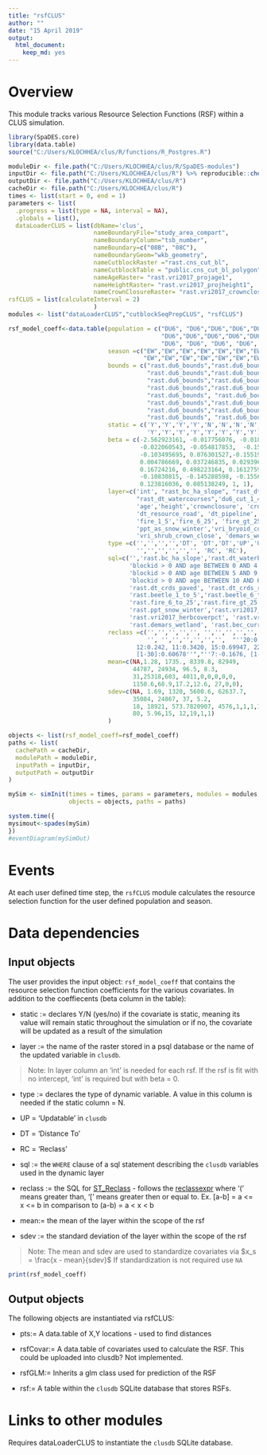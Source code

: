 ```yaml
---
title: "rsfCLUS"
author: ""
date: "15 April 2019"
output:
  html_document: 
    keep_md: yes
---
```


<!--
Copyright 2018 Province of British Columbia
 
Licensed under the Apache License, Version 2.0 (the "License");
you may not use this file except in compliance with the License.
You may obtain a copy of the License at
 
http://www.apache.org/licenses/LICENSE-2.0
 
Unless required by applicable law or agreed to in writing, software distributed under the License is distributed on an "AS IS" BASIS,
WITHOUT WARRANTIES OR CONDITIONS OF ANY KIND, either express or implied.
See the License for the specific language governing permissions and limitations under the License.-->

# Overview

This module tracks various Resource Selection Functions (RSF) within a CLUS simulation. 

```r
library(SpaDES.core)
library(data.table)
source("C:/Users/KLOCHHEA/clus/R/functions/R_Postgres.R")

moduleDir <- file.path("C:/Users/KLOCHHEA/clus/R/SpaDES-modules")
inputDir <- file.path("C:/Users/KLOCHHEA/clus/R") %>% reproducible::checkPath(create = TRUE)
outputDir <- file.path("C:/Users/KLOCHHEA/clus/R")
cacheDir <- file.path("C:/Users/KLOCHHEA/clus/R")
times <- list(start = 0, end = 1)
parameters <- list(
  .progress = list(type = NA, interval = NA),
  .globals = list(),
  dataLoaderCLUS = list(dbName='clus',
                        nameBoundaryFile="study_area_compart",
                        nameBoundaryColumn="tsb_number",
                        nameBoundary=c("08B", "08C"), 
                        nameBoundaryGeom="wkb_geometry",
                        nameCutblockRaster ="rast.cns_cut_bl",
                        nameCutblockTable = "public.cns_cut_bl_polygon",
                        nameAgeRaster= "rast.vri2017_projage1",
                        nameHeightRaster= "rast.vri2017_projheight1",
                        nameCrownClosureRaster= "rast.vri2017_crownclosure"),
rsfCLUS = list(calculateInterval = 2)
                        )
modules <- list("dataLoaderCLUS","cutblockSeqPrepCLUS", "rsfCLUS")

rsf_model_coeff<-data.table(population = c("DU6", "DU6","DU6","DU6","DU6","DU6",
                                           "DU6","DU6","DU6","DU6","DU6","DU6","DU6","DU6","DU6","DU6",
                                           "DU6", "DU6", "DU6", "DU6", "DU6", "DU6", "DU6", "DU6", "DU6"),
                            season =c("EW","EW","EW","EW","EW","EW","EW","EW","EW","EW","EW","EW","EW","EW",
                                      "EW","EW","EW","EW","EW","EW","EW","EW","EW","EW","EW"),
                            bounds = c("rast.du6_bounds","rast.du6_bounds","rast.du6_bounds",
                                       "rast.du6_bounds","rast.du6_bounds","rast.du6_bounds",
                                       "rast.du6_bounds","rast.du6_bounds","rast.du6_bounds",
                                       "rast.du6_bounds","rast.du6_bounds","rast.du6_bounds",
                                       "rast.du6_bounds", "rast.du6_bounds", "rast.du6_bounds", 
                                       "rast.du6_bounds","rast.du6_bounds","rast.du6_bounds",
                                       "rast.du6_bounds","rast.du6_bounds","rast.du6_bounds",
                                       "rast.du6_bounds", "rast.du6_bounds","rast.du6_bounds","rast.du6_bounds"),
                            static = c('Y','Y','Y','Y','N','N','N','N','N','N','Y','Y','Y','Y','Y','Y','Y',
                                       'Y','Y','Y','Y','Y','Y','Y','Y'),
                            beta = c(-2.562923161, -0.017756076, -0.018701324, 
                                     -0.022060543, -0.054817853,  -0.154907815, 
                                     -0.103495695, 0.076301527,-0.155193551,
                                     0.004786669, 0.037246835, 0.029396553, 0.008041181,
                                     0.16724216, 0.498223164, 0.161275935, -0.305260417,
                                     -0.10830815, -0.145288598, -0.155683991, 0.143537197,
                                     0.123816036, 0.085138249, 1, 1),
                            layer=c('int', "rast_bc_ha_slope", "rast_dt_waterbodies",
                                    "rast_dt_watercourses",'du6_cut_1_4','du6_cut_5_9','du6_cut_gt_10', 
                                    'age','height','crownclosure', 'crds_paved',
                                    'dt_resource_road', 'dt_pipeline', 'beetle_1_5', 'beetle_6_9', 
                                    'fire_1_5','fire_6_25', 'fire_gt_25','growing_degree_days',
                                    'ppt_as_snow_winter','vri_bryoid_cover_pct','vri_herb_cover_pct',
                                    'vri_shrub_crown_close', 'demars_wetland', 'bec_bwbs'),
                            type =c('','','','','DT', 'DT','DT','UP','UP','UP', '', '', '', '', '', '', '',
                                    '','','','','','', 'RC', 'RC'),
                            sql=c('','rast.bc_ha_slope','rast.dt_waterbodies','rast.dt_watercourses', 
                                  'blockid > 0 AND age BETWEEN 0 AND 4',
                                  'blockid > 0 AND age BETWEEN 5 AND 9', 
                                  'blockid > 0 AND age BETWEEN 10 AND 60','age','height','crownclosure',
                                  'rast.dt_crds_paved', 'rast.dt_crds_resource', 'rast.dt_pipelines', 
                                  'rast.beetle_1_to_5','rast.beetle_6_to_9', 'rast.fire_1_to_5',
                                  'rast.fire_6_to_25','rast.fire_gt_25', 'rast.grow_deg_day',
                                  'rast.ppt_snow_winter','rast.vri2017_bryoidcoverpct',
                                  'rast.vri2017_herbcoverpct', 'rast.vri2017_shrubcrownclosure',
                                  'rast.demars_wetland', 'rast.bec_current'),
                            reclass =c('','','','','', '','','','','', '', '', '', '', '', '', 
                                       '', '','','','','','',  "''20:0.05036, 17:-0.0345,
                                    12:0.242, 11:0.3420, 15:0.69947, 22:-0.5054, 24:0.60678, 
                                    [1-30]:0.60678''","''7:-0.1676, [1-129]:0''"),
                            mean=c(NA,1.28, 1735., 8339.8, 82949,
                                   44787, 24934, 96.5, 8.3, 
                                   31,25318,603, 4011,0,0,0,0,0,
                                   1150.6,68.9,17.2,12.6, 27,0,0),
                            sdev=c(NA, 1.69, 1320, 5600.6, 62637.7,
                                   35084, 24867, 37, 5.2,
                                   18, 18921, 573.7820907, 4576,1,1,1,1,1,
                                   80, 5.96,15, 12,19,1,1)
                            )

objects <- list(rsf_model_coeff=rsf_model_coeff)
paths <- list(
  cachePath = cacheDir,
  modulePath = moduleDir,
  inputPath = inputDir,
  outputPath = outputDir
)

mySim <- simInit(times = times, params = parameters, modules = modules,
                 objects = objects, paths = paths)

system.time({
mysimout<-spades(mySim)
})
#eventDiagram(mySimOut)
```

# Events

At each user defined time step, the `rsfCLUS` module calculates the resource selection function for the user defined population and season.

# Data dependencies

## Input objects

The user provides the input object: `rsf_model_coeff` that contains the resource selection function coefficients for the various covariates. In addition to the coeffiecents (beta column in the table): 

* static := declares Y/N (yes/no) if the covariate is static, meaning its value will remain static throughout the simulation or if no, the covariate will be updated as a result of the simulation

* layer := the name of the raster stored in a psql database or the name of the updated variable in `clusdb`. 

>Note: In layer column an 'int' is needed for each rsf. If the rsf is fit with no intercept, 'int' is required but with beta = 0.

* type :=  declares the type of dynamic variable. A value in this column is needed if the static column = N. 

+ UP = 'Updatable' in `clusdb` 

+ DT = 'Distance To' 

+ RC = 'Reclass' 

* sql := the `WHERE` clause of a sql statement describing the `clusdb` variables used in the dynamic layer

* reclass := the SQL for [ST_Reclass](https://postgis.net/docs/RT_ST_Reclass.html) - follows the [reclassexpr](https://postgis.net/docs/reclassarg.html) where '(' means greater than, '[' means greater then or equal to. Ex. [a-b] = a <= x <= b in comparison to (a-b) = a < x < b

* mean:= the mean of the layer within the scope of the rsf 

* sdev := the standard deviation of the layer within the scope of the rsf 

>Note: The mean and sdev are used to standardize covariates via $x_s = \frac{x - mean}{sdev}$ If standardization is not required use `NA`


```r
print(rsf_model_coeff)
```

## Output objects

The following objects are instantiated via rsfCLUS:

* pts:= A data.table of X,Y locations - used to find distances

* rsfCovar:= A data.table of covariates used to calculate the RSF. This could be uploaded into clusdb? Not implemented.

* rsfGLM:= Inherits a glm class used for prediction of the RSF

* rsf:= A table within the `clusdb` SQLite database that stores RSFs.    

# Links to other modules

Requires dataLoaderCLUS to instantiate the `clusdb` SQLite database.

